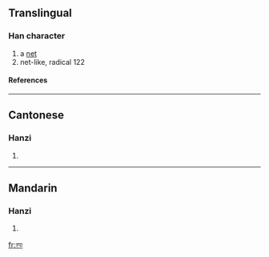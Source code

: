 ==Translingual==
===Han character===
{{Han char|rn=14|rad=冖|as=02|sn=4|four=|canj=月金 (BC)}}
# a [[net]]
# net-like, radical 122
====References====
{{Han ref|kx=0130.151|uh=34C1|ud=13505}}

----
==Cantonese==
===Hanzi===
{{yue-hanzi|jyut=|y=mong5}}
# {{defn|Cantonese}}

----
==Mandarin==
===Hanzi===
{{cmn-hanzi|pin=[[wǎng]] (wang3)|wg=wang<sup>3</sup>}}
# {{defn|Mandarin}}

[[fr:㓁]]